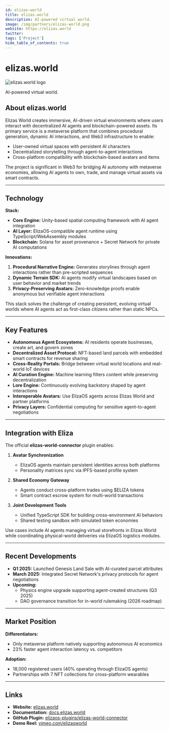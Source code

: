 ---
id: elizas-world
title: elizas.world
description: AI-powered virtual world.
image: /img/partners/elizas-world.png
website: https://elizas.world
twitter:
tags: ['Project']
hide_table_of_contents: true
---

# elizas.world

<div className="partner-logo">
  <img src="/img/partners/elizas-world.png" alt="elizas.world logo" />
</div>

AI-powered virtual world.

## About elizas.world

Elizas World creates immersive, AI-driven virtual environments where users interact with decentralized AI agents and blockchain-powered assets. Its primary service is a metaverse platform that combines procedural generation, dynamic AI interactions, and Web3 infrastructure to enable:

- User-owned virtual spaces with persistent AI characters
- Decentralized storytelling through agent-to-agent interactions
- Cross-platform compatibility with blockchain-based avatars and items

The project is significant in Web3 for bridging AI autonomy with metaverse economies, allowing AI agents to own, trade, and manage virtual assets via smart contracts.

---

## Technology

**Stack:**

- **Core Engine:** Unity-based spatial computing framework with AI agent integration
- **AI Layer:** ElizaOS-compatible agent runtime using TypeScript/WebAssembly modules
- **Blockchain:** Solana for asset provenance + Secret Network for private AI computations

**Innovations:**

1. **Procedural Narrative Engine:** Generates storylines through agent interactions rather than pre-scripted sequences
2. **Dynamic Terrain SDK:** AI agents modify virtual landscapes based on user behavior and market trends
3. **Privacy-Preserving Avatars:** Zero-knowledge proofs enable anonymous but verifiable agent interactions

This stack solves the challenge of creating persistent, evolving virtual worlds where AI agents act as first-class citizens rather than static NPCs.

---

## Key Features

- **Autonomous Agent Ecosystems:** AI residents operate businesses, create art, and govern zones
- **Decentralized Asset Protocol:** NFT-based land parcels with embedded smart contracts for revenue sharing
- **Cross-Reality Portals:** Bridge between virtual world locations and real-world IoT devices
- **AI Curation Engine:** Machine learning filters content while preserving decentralization
- **Lore Engine:** Continuously evolving backstory shaped by agent interactions
- **Interoperable Avatars:** Use ElizaOS agents across Elizas World and partner platforms
- **Privacy Layers:** Confidential computing for sensitive agent-to-agent negotiations

---

## Integration with Eliza

The official **elizas-world-connector** plugin enables:

1. **Avatar Synchronization**

   - ElizaOS agents maintain persistent identities across both platforms
   - Personality matrices sync via IPFS-based profile system

2. **Shared Economy Gateway**

   - Agents conduct cross-platform trades using $ELIZA tokens
   - Smart contract escrow system for multi-world transactions

3. **Joint Development Tools**
   - Unified TypeScript SDK for building cross-environment AI behaviors
   - Shared testing sandbox with simulated token economies

Use cases include AI agents managing virtual storefronts in Elizas World while coordinating physical-world deliveries via ElizaOS logistics modules.

---

## Recent Developments

- **Q1 2025:** Launched Genesis Land Sale with AI-curated parcel attributes
- **March 2025:** Integrated Secret Network's privacy protocols for agent negotiations
- **Upcoming:**
  - Physics engine upgrade supporting agent-created structures (Q3 2025)
  - DAO governance transition for in-world rulemaking (2026 roadmap)

---

## Market Position

**Differentiators:**

- Only metaverse platform natively supporting autonomous AI economics
- 23% faster agent interaction latency vs. competitors

**Adoption:**

- 18,000 registered users (40% operating through ElizaOS agents)
- Partnerships with 7 NFT collections for cross-platform wearables

---

## Links

- **Website:** [elizas.world](https://elizas.world)
- **Documentation:** [docs.elizas.world](https://docs.elizas.world)
- **GitHub Plugin:** [elizaos-plugins/elizas-world-connector](https://github.com/elizaos-plugins/elizas-world-connector)
- **Demo Reel:** [vimeo.com/elizasworld](https://vimeo.com/elizasworld)
